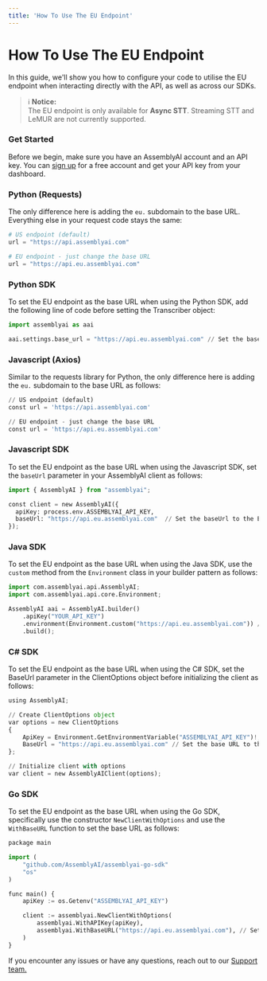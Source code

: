 ```yaml
---
title: 'How To Use The EU Endpoint'
---
```








# How To Use The EU Endpoint

In this guide, we'll show you how to configure your code to utilise the EU endpoint when interacting directly with the API, as well as across our SDKs.


> ℹ️ **Notice:**  
> The EU endpoint is only available for **Async STT**.
> Streaming STT and LeMUR are not currently supported.


### Get Started

Before we begin, make sure you have an AssemblyAI account and an API key. You can [sign up](https://assemblyai.com/dashboard/signup) for a free account and get your API key from your dashboard.



### Python (Requests)

The only difference here is adding the ```eu.``` subdomain to the base URL. Everything else in your request code stays the same:


```python
# US endpoint (default)
url = "https://api.assemblyai.com"

# EU endpoint - just change the base URL
url = "https://api.eu.assemblyai.com"
```

### Python SDK

To set the EU endpoint as the base URL when using the Python SDK, add the following line of code before setting the Transcriber object:


```python
import assemblyai as aai

aai.settings.base_url = "https://api.eu.assemblyai.com" // Set the base URL to the EU endpoint
```

### Javascript (Axios)

Similar to the requests library for Python, the only difference here is adding the ```eu.``` subdomain to the base URL as follows:


```python
// US endpoint (default)
const url = 'https://api.assemblyai.com'

// EU endpoint - just change the base URL
const url = 'https://api.eu.assemblyai.com'
```

### Javascript SDK

To set the EU endpoint as the base URL when using the Javascript SDK, set the ```baseUrl``` parameter in your AssemblyAI client as follows:


```python
import { AssemblyAI } from "assemblyai";

const client = new AssemblyAI({
  apiKey: process.env.ASSEMBLYAI_API_KEY,
  baseUrl: "https://api.eu.assemblyai.com"  // Set the baseUrl to the EU endpoint
});
```

### Java SDK

To set the EU endpoint as the base URL when using the Java SDK, use the ```custom``` method from the ```Environment``` class in your builder pattern as follows:


```python
import com.assemblyai.api.AssemblyAI;
import com.assemblyai.api.core.Environment;

AssemblyAI aai = AssemblyAI.builder()
    .apiKey("YOUR_API_KEY")
    .environment(Environment.custom("https://api.eu.assemblyai.com")) // Set the environment to the EU endpoint
    .build();
```

### C# SDK

To set the EU endpoint as the base URL when using the C# SDK, set the BaseUrl parameter in the ClientOptions object before initializing the client as follows:


```python
using AssemblyAI;

// Create ClientOptions object
var options = new ClientOptions
{
    ApiKey = Environment.GetEnvironmentVariable("ASSEMBLYAI_API_KEY")!,
    BaseUrl = "https://api.eu.assemblyai.com" // Set the base URL to the EU endpoint
};

// Initialize client with options
var client = new AssemblyAIClient(options);
```

### Go SDK

To set the EU endpoint as the base URL when using the Go SDK, specifically use the constructor ```NewClientWithOptions``` and use the ```WithBaseURL``` function to set the base URL as follows:


```python
package main

import (
    "github.com/AssemblyAI/assemblyai-go-sdk"
    "os"
)

func main() {
    apiKey := os.Getenv("ASSEMBLYAI_API_KEY")

    client := assemblyai.NewClientWithOptions(
        assemblyai.WithAPIKey(apiKey),
        assemblyai.WithBaseURL("https://api.eu.assemblyai.com"), // Set the base URL to the EU endpoint
    )
}
```

If you encounter any issues or have any questions, reach out to our [Support team.](https://support.assemblyai.com/)

